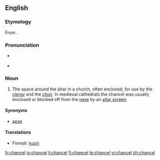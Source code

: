 ==English==

===Etymology===
From {{etyl|fro}}.

===Pronunciation===
* {{a|RP}} {{IPA|/ˈtʃɑːnsəl/}}
* {{a|US}} {{IPA|/ˈtʃænsəl/}}

===Noun===
{{en-noun}}

# The space around the altar in a church, often enclosed, for use by the [[clergy]] and the [[choir]]. In medieval cathedrals the chancel was usually enclosed or blocked off from the [[nave]] by an [[altar screen]].

====Synonyms====
* [[apse]]

====Translations====
{{trans-top|space around the altar in a church}}
* Finnish: [[kuori]]
{{trans-mid}}
{{trans-bottom}}

[[fr:chancel]]
[[io:chancel]]
[[li:chancel]]
[[fi:chancel]]
[[te:chancel]]
[[vi:chancel]]
[[zh:chancel]]